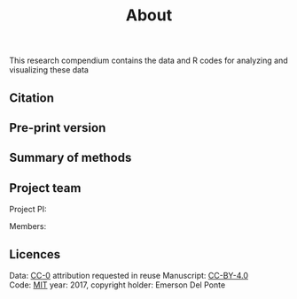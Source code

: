 % About

 This research compendium  contains the data and R codes for analyzing and visualizing these data 
 
 
## Citation

> 

## Pre-print version

> 

## Summary of methods



## Project team

Project PI:


Members:



## Licences

Data: [CC-0](https://creativecommons.org/publicdomain/zero/1.0/) attribution requested in reuse
Manuscript: [CC-BY-4.0](https://creativecommons.org/licenses/by/4.0/)  
Code: [MIT](https://opensource.org/licenses/MIT) year: 2017, copyright holder: Emerson Del Ponte

